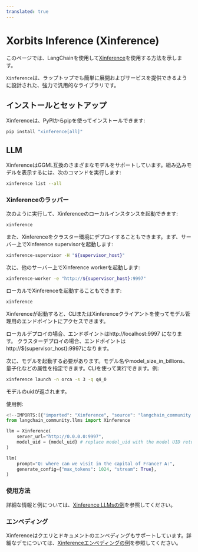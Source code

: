 ```yaml
---
translated: true
---
```


# Xorbits Inference (Xinference)

このページでは、LangChainを使用して[Xinference](https://github.com/xorbitsai/inference)を使用する方法を示します。

`Xinference`は、ラップトップでも簡単に展開およびサービスを提供できるように設計された、強力で汎用的なライブラリです。

## インストールとセットアップ

Xinferenceは、PyPIからpipを使ってインストールできます:

```bash
pip install "xinference[all]"
```

## LLM

XinferenceはGGML互換のさまざまなモデルをサポートしています。組み込みモデルを表示するには、次のコマンドを実行します:

```bash
xinference list --all
```

### Xinferenceのラッパー

次のように実行して、Xinferenceのローカルインスタンスを起動できます:

```bash
xinference
```

また、Xinferenceをクラスター環境にデプロイすることもできます。まず、サーバー上でXinference supervisorを起動します:

```bash
xinference-supervisor -H "${supervisor_host}"
```

次に、他のサーバー上でXinference workerを起動します:

```bash
xinference-worker -e "http://${supervisor_host}:9997"
```

ローカルでXinferenceを起動することもできます:

```bash
xinference
```

Xinferenceが起動すると、CLIまたはXinferenceクライアントを使ってモデル管理用のエンドポイントにアクセスできます。

ローカルデプロイの場合、エンドポイントはhttp://localhost:9997 になります。
クラスターデプロイの場合、エンドポイントはhttp://$\{supervisor_host}:9997になります。

次に、モデルを起動する必要があります。モデル名やmodel_size_in_billions、量子化などの属性を指定できます。CLIを使って実行できます。例:

```bash
xinference launch -n orca -s 3 -q q4_0
```

モデルのuidが返されます。

使用例:

```python
<!--IMPORTS:[{"imported": "Xinference", "source": "langchain_community.llms", "docs": "https://api.python.langchain.com/en/latest/llms/langchain_community.llms.xinference.Xinference.html", "title": "Xorbits Inference (Xinference)"}]-->
from langchain_community.llms import Xinference

llm = Xinference(
    server_url="http://0.0.0.0:9997",
    model_uid = {model_uid} # replace model_uid with the model UID return from launching the model
)

llm(
    prompt="Q: where can we visit in the capital of France? A:",
    generate_config={"max_tokens": 1024, "stream": True},
)

```

### 使用方法

詳細な情報と例については、[Xinference LLMsの例](/docs/integrations/llms/xinference)を参照してください。

### エンベディング

Xinferenceはクエリとドキュメントのエンベディングもサポートしています。詳細なデモについては、[Xinferenceエンベディングの例](/docs/integrations/text_embedding/xinference)を参照してください。
